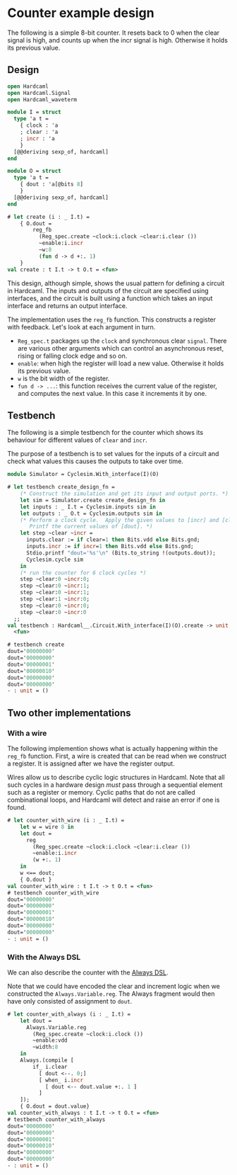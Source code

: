 # Counter example design

The following is a simple 8-bit counter. It resets back to 0 when the
clear signal is high, and counts up when the incr signal is high.
Otherwise it holds its previous value.

## Design

```ocaml
open Hardcaml
open Hardcaml.Signal
open Hardcaml_waveterm

module I = struct
  type 'a t =
    { clock : 'a
    ; clear : 'a
    ; incr : 'a
    }
  [@@deriving sexp_of, hardcaml]
end

module O = struct
  type 'a t =
    { dout : 'a[@bits 8]
    }
  [@@deriving sexp_of, hardcaml]
end
```

```ocaml
# let create (i : _ I.t) =
    { O.dout =
        reg_fb
          (Reg_spec.create ~clock:i.clock ~clear:i.clear ())
          ~enable:i.incr
          ~w:8
          (fun d -> d +:. 1)
    }
val create : t I.t -> t O.t = <fun>
```

This design, although simple, shows the usual pattern for defining a
circuit in Hardcaml. The inputs and outputs of the circuit are
specified using interfaces, and the circuit is built using a
function which takes an input interface and returns an output
interface.

The implementation uses the `reg_fb` function. This constructs a
register with feedback. Let's look at each argument in turn.

- `Reg_spec.t` packages up the `clock` and synchronous clear `signal`.
  There are various other arguments which can control an asynchronous
  reset, rising or falling clock edge and so on.
- `enable`: when high the register will load a new value. Otherwise it
  holds its previous value.
- `w` is the bit width of the register.
- `fun d -> ...`: this function receives the current value of the
  register, and computes the next value. In this case it increments it
  by one.

## Testbench

The following is a simple testbench for the counter which shows its
behaviour for different values of `clear` and `incr`.

The purpose of a testbench is to set values for the inputs of a
circuit and check what values this causes the outputs to take over
time.

```ocaml
module Simulator = Cyclesim.With_interface(I)(O)
```

```ocaml
# let testbench create_design_fn =
    (* Construct the simulation and get its input and output ports. *)
    let sim = Simulator.create create_design_fn in
    let inputs : _ I.t = Cyclesim.inputs sim in
    let outputs : _ O.t = Cyclesim.outputs sim in
    (* Perform a clock cycle.  Apply the given values to [incr] and [clear].
       Printf the current values of [dout]. *)
    let step ~clear ~incr =
      inputs.clear := if clear=1 then Bits.vdd else Bits.gnd;
      inputs.incr := if incr=1 then Bits.vdd else Bits.gnd;
      Stdio.printf "dout='%s'\n" (Bits.to_string !(outputs.dout));
      Cyclesim.cycle sim
    in
    (* run the counter for 6 clock cycles *)
    step ~clear:0 ~incr:0;
    step ~clear:0 ~incr:1;
    step ~clear:0 ~incr:1;
    step ~clear:1 ~incr:0;
    step ~clear:0 ~incr:0;
    step ~clear:0 ~incr:0
  ;;
val testbench : Hardcaml__.Circuit.With_interface(I)(O).create -> unit =
  <fun>

# testbench create
dout='00000000'
dout='00000000'
dout='00000001'
dout='00000010'
dout='00000000'
dout='00000000'
- : unit = ()
```

## Two other implementations

### With a wire

The following implemention shows what is actually happening within the
`reg_fb` function. First, a wire is created that can be read when we
construct a register. It is assigned after we have the register
output.

Wires allow us to describe cyclic logic structures in Hardcaml. Note
that all such cycles in a hardware design *must* pass through a
sequential element such as a register or memory. Cyclic paths that do
not are called combinational loops, and Hardcaml will detect and raise
an error if one is found.

```ocaml
# let counter_with_wire (i : _ I.t) =
    let w = wire 8 in
    let dout =
      reg
        (Reg_spec.create ~clock:i.clock ~clear:i.clear ())
        ~enable:i.incr
        (w +:. 1)
    in
    w <== dout;
    { O.dout }
val counter_with_wire : t I.t -> t O.t = <fun>
# testbench counter_with_wire
dout='00000000'
dout='00000000'
dout='00000001'
dout='00000010'
dout='00000000'
dout='00000000'
- : unit = ()
```

### With the Always DSL

We can also describe the counter with the [Always DSL](./always.mdx).

Note that we could have encoded the clear and increment logic when we
constructed the `Always.Variable.reg`. The Always fragment would then
have only consisted of assignment to `dout`.

```ocaml
# let counter_with_always (i : _ I.t) =
    let dout =
      Always.Variable.reg
        (Reg_spec.create ~clock:i.clock ())
        ~enable:vdd
        ~width:8
    in
    Always.(compile [
        if_ i.clear
          [ dout <--. 0;]
          [ when_ i.incr
            [ dout <-- dout.value +:. 1 ]
          ]
    ]);
    { O.dout = dout.value}
val counter_with_always : t I.t -> t O.t = <fun>
# testbench counter_with_always
dout='00000000'
dout='00000000'
dout='00000001'
dout='00000010'
dout='00000000'
dout='00000000'
- : unit = ()
```

